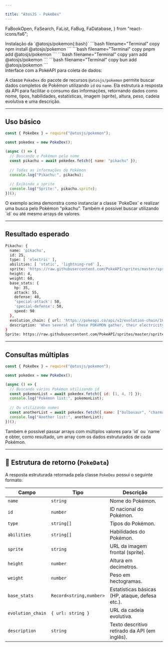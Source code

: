 ```yaml
---

title: "AtosJS - PokeDex"
---
```


  FaBookOpen,
  FaSearch,
  FaList,
  FaBug,
  FaDatabase,
} from "react-icons/fa6";


<Callout type="info">
Instalação da `@atosjs/pokemon{:bash}`
<Tabs items={['npm', 'pnpm', 'yarn', 'bun']}>
  <Tabs.Tab>
    ```bash filename="Terminal" copy
    npm install @atosjs/pokemon
    ```
  </Tabs.Tab>
  <Tabs.Tab>
    ```bash filename="Terminal" copy
    pnpm add @atosjs/pokemon
    ```
  </Tabs.Tab>
  <Tabs.Tab>
    ```bash filename="Terminal" copy
    yarn add @atosjs/pokemon
    ```
  </Tabs.Tab>
  <Tabs.Tab>
    ```bash filename="Terminal" copy
    bun add @atosjs/pokemon
    ```
  </Tabs.Tab>
</Tabs>
</Callout>

<Callout type=".">
  <div style={{ display: 'flex', alignItems: 'center', gap: '0.5rem', fontSize: '1rem', fontWeight: 'bold' }}>
    <FaBookOpen size="1rem" />
    <span>Interface com a PokéAPI para coleta de dados:</span>
  </div>
  
  A classe `PokeDex` do pacote de recursos `@atosjs/pokemon` permite buscar dados completos de Pokémon utilizando `id` ou `name`. Ela estrutura a resposta da API para facilitar o consumo das informações, retornando dados como nome, tipos, habilidades, estatísticas, imagem (sprite), altura, peso, cadeia evolutiva e uma descrição.
</Callout>

---

## Uso básico

```javascript filename="index.js" showLineNumbers copy
const { PokeDex } = require("@atosjs/pokemon");

const pokedex = new PokeDex();

(async () => {
  // Buscando o Pokémon pelo nome
  const pikachu = await pokedex.fetch({ name: "pikachu" });
  
  // Todas as informações do Pokémon
  console.log("Pikachu:", pikachu);
  
  // Exibindo a sprite
  console.log("Sprite:", pikachu.sprite);
})();
```

<Callout type=".">
O exemplo acima demonstra como instanciar a classe `PokeDex` e realizar uma busca pelo Pokémon "pikachu". Também é possível buscar utilizando `id` ou até mesmo arrays de valores.
</Callout>

---

## Resultado esperado

```bash filename="Terminal"
Pikachu: {
  name: 'pikachu',
  id: 25,
  type: [ 'electric' ],
  abilities: [ 'static', 'lightning-rod' ],
  sprite: 'https://raw.githubusercontent.com/PokeAPI/sprites/master/sprites/pokemon/25.png',
  height: 4,
  weight: 60,
  base_stats: {
    hp: 35,
    attack: 55,
    defense: 40,
    'special-attack': 50,
    'special-defense': 50,
    speed: 90
  },
  evolution_chain: { url: 'https://pokeapi.co/api/v2/evolution-chain/10/' },
  description: 'When several of these POKéMON gather, their electricity could build and cause lightning storms.'
}
Sprite: https://raw.githubusercontent.com/PokeAPI/sprites/master/sprites/pokemon/25.png
```

---

## Consultas múltiplas

```javascript filename="multi-fetch.js" showLineNumbers copy
const { PokeDex } = require("@atosjs/pokemon");

const pokedex = new PokeDex();

(async () => {
  // Buscando vários Pokémon utilizando id
  const pokemonList = await pokedex.fetch({ id: [1, 4, 7] });
  console.log("Pokémon list:", pokemonList);
  
  // Ou utilizando nomes
  const anotherList = await pokedex.fetch({ name: ["bulbasaur", "charmander", "squirtle"] });
  console.log("Another list:", anotherList);
})();
```

<Callout type=".">
Também é possível passar arrays com múltiplos valores para `id` ou `name` e obter, como resultado, um array com os dados estruturados de cada Pokémon.
</Callout>

---

## 🧩 Estrutura de retorno (`PokeData`)

A resposta estruturada retornada pela classe `PokeDex` possui o seguinte formato:

| Campo              | Tipo                   | Descrição                                               |
| ------------------ | ---------------------- | ------------------------------------------------------- |
| `name`             | `string`               | Nome do Pokémon.                                       |
| `id`               | `number`               | ID nacional do Pokémon.                                |
| `type`             | `string[]`             | Tipos do Pokémon.                                      |
| `abilities`        | `string[]`             | Habilidades do Pokémon.                                |
| `sprite`           | `string`               | URL da imagem frontal (sprite).                        |
| `height`           | `number`               | Altura em decímetros.                                  |
| `weight`           | `number`               | Peso em hectogramas.                                   |
| `base_stats`       | `Record<string,number>`| Estatísticas básicas (HP, ataque, defesa etc.).         |
| `evolution_chain`  | `{ url: string }`      | URL da cadeia evolutiva.                               |
| `description`      | `string`               | Texto descritivo retirado da API (em inglês).          |